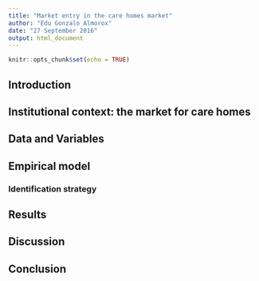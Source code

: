 ```yaml
---
title: "Market entry in the care homes market"
author: "Edu Gonzalo Almorox"
date: "27 September 2016"
output: html_document
---
```


```r
knitr::opts_chunk$set(echo = TRUE)
```

## Introduction

## Institutional context: the market for care homes 

## Data and Variables 

## Empirical model  

### Identification strategy

## Results 

## Discussion

## Conclusion

